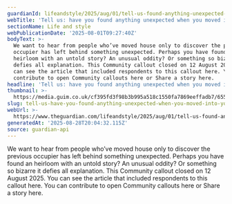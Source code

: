 ```yaml
---
guardianId: lifeandstyle/2025/aug/01/tell-us-found-anything-unexpected-your-new-home
webTitle: 'Tell us: have you found anything unexpected when you moved into your new home?'
sectionName: Life and style
webPublicationDate: '2025-08-01T09:27:40Z'
bodyText: >-
  We want to hear from people who’ve moved house only to discover the previous
  occupier has left behind something unexpected. Perhaps you have found an
  heirloom with an untold story? An unusual oddity? Or something so bizarre it
  defies all explanation. This Community callout closed on 12 August 2025. You
  can see the article that included respondents to this callout here. You can
  contribute to open Community callouts here or Share a story here.
headline: 'Tell us: have you found anything unexpected when you moved into your new home?'
thumbnail: >-
  https://media.guim.co.uk/cf395fd3f98b3b995a518c1550fa7869eeffadb7/655_0_4680_3744/500.jpg
slug: tell-us-have-you-found-anything-unexpected-when-you-moved-into-your-new-home
webUrl: >-
  https://www.theguardian.com/lifeandstyle/2025/aug/01/tell-us-found-anything-unexpected-your-new-home
generatedAt: '2025-08-28T20:04:32.115Z'
source: guardian-api
---
```

We want to hear from people who’ve moved house only to discover the previous occupier has left behind something unexpected. Perhaps you have found an heirloom with an untold story? An unusual oddity? Or something so bizarre it defies all explanation. This Community callout closed on 12 August 2025. You can see the article that included respondents to this callout here. You can contribute to open Community callouts here or Share a story here.
